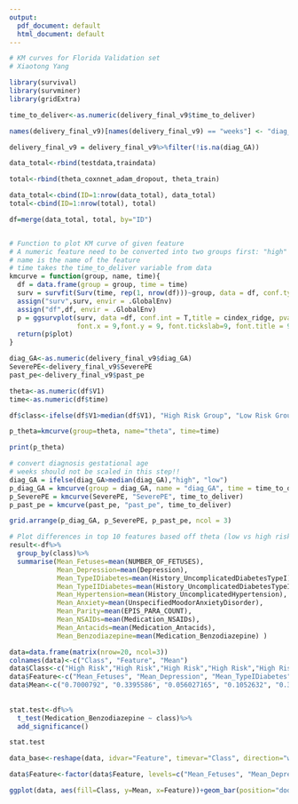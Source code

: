 ```yaml
---
output:
  pdf_document: default
  html_document: default
---
```

```r
# KM curves for Florida Validation set
# Xiaotong Yang

library(survival)
library(survminer)
library(gridExtra)

time_to_deliver<-as.numeric(delivery_final_v9$time_to_deliver)

names(delivery_final_v9)[names(delivery_final_v9) == "weeks"] <- "diag_GA"

delivery_final_v9 = delivery_final_v9%>%filter(!is.na(diag_GA))

data_total<-rbind(testdata,traindata)

total<-rbind(theta_coxnnet_adam_dropout, theta_train)

data_total<-cbind(ID=1:nrow(data_total), data_total)
total<-cbind(ID=1:nrow(total), total)

df=merge(data_total, total, by="ID")


# Function to plot KM curve of given feature 
# A numeric feature need to be converted into two groups first: "high" above median or "low" below median. 
# name is the name of the feature 
# time takes the time_to_deliver variable from data
kmcurve = function(group, name, time){
  df = data.frame(group = group, time = time)
  surv = survfit(Surv(time, rep(1, nrow(df)))~group, data = df, conf.type = "log-log")
  assign("surv",surv, envir = .GlobalEnv)
  assign("df",df, envir = .GlobalEnv)
  p = ggsurvplot(surv, data =df, conf.int = T,title = cindex_ridge, pval = T, pval.method = T, pval.size = 3, pval.coord = c(100, 0.7), pval.method.coord = c(100, 0.9), xscale=7, axes.offset=FALSE,
                 font.x = 9,font.y = 9, font.tickslab=9, font.title = 9, font.legend = 8,xlab = "Weeks")
  return(p$plot)
}

diag_GA<-as.numeric(delivery_final_v9$diag_GA)
SeverePE<-delivery_final_v9$SeverePE
past_pe<-delivery_final_v9$past_pe

theta<-as.numeric(df$V1)
time<-as.numeric(df$time)

df$class<-ifelse(df$V1>median(df$V1), "High Risk Group", "Low Risk Group")

p_theta=kmcurve(group=theta, name="theta", time=time)

print(p_theta)

# convert diagnosis gestational age
# weeks should not be scaled in this step!!
diag_GA = ifelse(diag_GA>median(diag_GA),"high", "low")
p_diag_GA = kmcurve(group = diag_GA, name = "diag_GA", time = time_to_deliver)
p_SeverePE = kmcurve(SeverePE, "SeverePE", time_to_deliver)
p_past_pe = kmcurve(past_pe, "past_pe", time_to_deliver)

grid.arrange(p_diag_GA, p_SeverePE, p_past_pe, ncol = 3)


```

```r
# Plot differences in top 10 features based off theta (low vs high risk)
result<-df%>%
  group_by(class)%>%
  summarise(Mean_Fetuses=mean(NUMBER_OF_FETUSES),
            Mean_Depression=mean(Depression),
            Mean_TypeIDiabetes=mean(History_UncomplicatedDiabetesTypeI),
            Mean_TypeIIDiabetes=mean(History_UncomplicatedDiabetesTypeII),
            Mean_Hypertension=mean(History_UncomplicatedHypertension),
            Mean_Anxiety=mean(UnspecifiedMoodorAnxietyDisorder),
            Mean_Parity=mean(EPIS_PARA_COUNT),
            Mean_NSAIDs=mean(Medication_NSAIDs),
            Mean_Antacids=mean(Medication_Antacids),
            Mean_Benzodiazepine=mean(Medication_Benzodiazepine) )

data=data.frame(matrix(nrow=20, ncol=3))
colnames(data)<-c("Class", "Feature", "Mean")
data$Class<-c("High Risk","High Risk","High Risk","High Risk","High Risk","High Risk","High Risk","High Risk","High Risk","High Risk","Low Risk","Low Risk","Low Risk","Low Risk","Low Risk","Low Risk","Low Risk","Low Risk","Low Risk","Low Risk" )
data$Feature<-c("Mean_Fetuses", "Mean_Depression", "Mean_TypeIDiabetes", "Mean_TypeIIDiabetes", "Mean_Hypertension", "Mean_Anxiety", "Mean_Parity", "Mean_NSAIDs", "Mean_Antacids", "Mean_Benzodiazepine", "Mean_Fetuses", "Mean_Depression", "Mean_TypeIDiabetes", "Mean_TypeIIDiabetes", "Mean_Hypertension", "Mean_Anxiety", "Mean_Parity", "Mean_NSAIDs", "Mean_Antacids", "Mean_Benzodiazepine")
data$Mean<-c("0.7000792", "0.3395586", "0.056027165", "0.1052632", "0.3412564", "0.3412564", "0.3870968", "0.4999689", "0.383701188", "0.14261460", "0.098471986", "0.6449909", "0.1103565", "0.001697793", "0", "0.1528014", "0.1199700", "0.008488964", "0.04414261", "0.003395586")
  
  
stat.test<-df%>%
  t_test(Medication_Benzodiazepine ~ class)%>%
  add_significance()

stat.test

data_base<-reshape(data, idvar="Feature", timevar="Class", direction="wide" )

data$Feature<-factor(data$Feature, levels=c("Mean_Fetuses", "Mean_Depression", "Mean_NSAIDs", "Mean_Parity", "Mean_Antacids", "Mean_Hypertension", "Mean_Anxiety", "Mean_Benzodiazepine", "Mean_TypeIDiabetes", "Mean_TypeIIDiabetes"))

ggplot(data, aes(fill=Class, y=Mean, x=Feature))+geom_bar(position="dodge", stat="identity")



```
